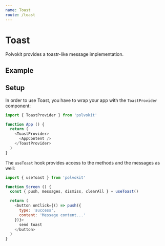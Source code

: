 ```yaml
---
name: Toast
route: /toast
---
```



# Toast

Polvokit provides a toastr-like message implementation.

## Example

<ToastProvider>
  <HomeScreen />
</ToastProvider>

## Setup

In order to use Toast, you have to wrap your app
with the `ToastProvider` component:

```js
import { ToastProvider } from 'polvokit'

function App () {
  return (
    <ToastProvider>
      <AppContent />
    </ToastProvider>
  )
}
```

The `useToast` hook provides
access to the methods and the messages as well:

```js
import { useToast } from 'polvokit'

function Screen () {
  const { push, messages, dismiss, clearAll } = useToast()

  return (
    <button onClick={() => push({
      type: 'success',
      content: 'Message content...'
    })}>
      send toast
    </button>
  )
}
```
